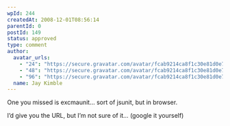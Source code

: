 ```yaml
---
wpId: 244
createdAt: 2008-12-01T08:56:14
parentId: 0
postId: 149
status: approved
type: comment
author:
  avatar_urls:
    - "24": "https://secure.gravatar.com/avatar/fcab9214ca8f1c30e81d0e789b5771cd?s=24&d=mm&r=g"
    - "48": "https://secure.gravatar.com/avatar/fcab9214ca8f1c30e81d0e789b5771cd?s=48&d=mm&r=g"
    - "96": "https://secure.gravatar.com/avatar/fcab9214ca8f1c30e81d0e789b5771cd?s=96&d=mm&r=g"
  name: Jay Kimble
---
```


One you missed is excmaunit… sort of jsunit, but in browser.

I’d give you the URL, but I’m not sure of it… (google it yourself)